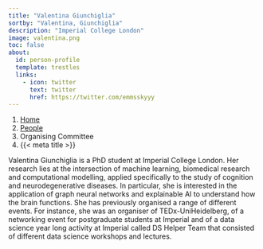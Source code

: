 ```yaml
---
title: "Valentina Giunchiglia"
sortby: "Valentina, Giunchiglia"
description: "Imperial College London"
image: valentina.png
toc: false
about:
  id: person-profile
  template: trestles
  links:
    - icon: twitter
      text: twitter
      href: https://twitter.com/emmsskyyy
---
```


```{=html}
<nav aria-label="breadcrumb">
  <ol class="breadcrumb">
    <li class="breadcrumb-item"><a href="../../index.html">Home</a></li>
    <li class="breadcrumb-item"><a href="../../people.html">People</a></li>
    <li class="breadcrumb-item active">Organising Committee</li>
    <li class="breadcrumb-item active" aria-current="page">{{< meta title >}}</li>
  </ol>
</nav>
```

Valentina Giunchiglia is a PhD student at Imperial College London. Her research lies at the intersection of machine learning, biomedical research and computational modelling, applied specifically to the study of cognition and neurodegenerative diseases. In particular, she is interested in the application of graph neural networks and explainable AI to understand how the brain functions. She has previously organised a range of different events. For instance, she was an organiser of TEDx-UniHeidelberg, of a networking event for postgraduate students at Imperial and of a data science year long activity at Imperial called DS Helper Team that consisted of different data science workshops and lectures.